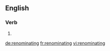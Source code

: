 ==English==

===Verb===
{{head|en|present participle}}

# {{present participle of|renominate|lang=en|nocat=1}}

[[de:renominating]]
[[fr:renominating]]
[[vi:renominating]]